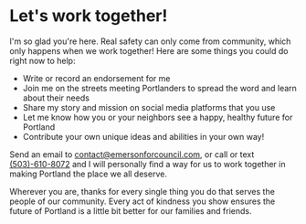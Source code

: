 # Let's work together!

I'm so glad you're here. Real safety can only come from community, which only happens when we work together! Here are some things you could do right now to help:

- Write or record an endorsement for me
- Join me on the streets meeting Portlanders to spread the word and learn about their needs
- Share my story and mission on social media platforms that you use
- Let me know how you or your neighbors see a happy, healthy future for Portland
- Contribute your own unique ideas and abilities in your own way!

Send an email to <a href="mailto:contact@emersonforcouncil.com">contact@emersonforcouncil.com</a>, or call or text <a href="sms:+15036108072">(503)-610-8072</a> and I will personally find a way for us to work together in making Portland the place we all deserve.

Wherever you are, thanks for every single thing you do that serves the people of our community. Every act of kindness you show ensures the future of Portland is a little bit better for our families and friends.